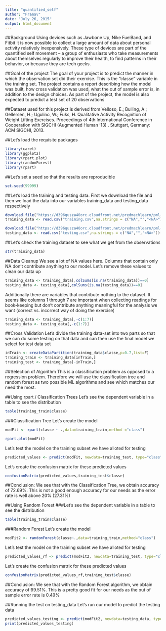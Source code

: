 ```yaml
---
title: "quantified_self"
author: "Pranav"
date: "July 26, 2015"
output: html_document
---
```


##Background
Using devices such as Jawbone Up, Nike FuelBand, and Fitbit it is now possible to collect a large amount of data about personal activity relatively inexpensively. These type of devices are part of the quantified self movement – a group of enthusiasts who take measurements about themselves regularly to improve their health, to find patterns in their behavior, or because they are tech geeks. 

##Goal of the project 
The goal of your project is to predict the manner in which the observation set did their exercise. This is the "classe" variable in the training set. The project contains a report describing how the model was built, how cross validation was used, what the out of sample error is, in addition to the design choices. As part of the project, the model is also expected to predict a test set of 20 observations

##Dataset used for this project is derived from
Velloso, E.; Bulling, A.; Gellersen, H.; Ugulino, W.; Fuks, H. Qualitative Activity Recognition of Weight Lifting Exercises. Proceedings of 4th International Conference in Cooperation with SIGCHI (Augmented Human '13) . Stuttgart, Germany: ACM SIGCHI, 2013.

##Let's load the requisite packages
```r
library(caret)
library(ggplot2)
library(rpart.plot)
library(randomForest)
library(rpart)
```

##Let's set a seed so that the results are reproducible
```r
set.seed(99999)
```

##Let's load the training and testing data. First we download the file and then we load the data into our variables training_data and testing_data respectively 
```r
download.file("https://d396qusza40orc.cloudfront.net/predmachlearn/pml-training.csv", method="curl",destfile = "training.csv")
training_data <- read.csv("training.csv",na.strings = c("NA","","<NA>"))

download.file("https://d396qusza40orc.cloudfront.net/predmachlearn/pml-testing.csv", method="curl",destfile = "testing.csv")
testing_data <- read.csv("testing.csv",na.strings = c("NA","","<NA>"))
```

##Let's check the training dataset to see what we get from the observations
```r
str(training_data)
```

##Data Cleanup
We see a lot of NA values here. Columns that contain only NA don't contribute anything to our model. Let's remove these values to clean our data up

```r
training_data <- training_data[,colSums(is.na(training_data))==0]
testing_data <- testing_data[,colSums(is.na(testing_data))==0]
```

Additionally there are variables that contribute nothing to the dataset. It seems like columns 1 through 7 are important when collecting readings for book-keeping but don't contribute anything meaningful for the analysis we want (correct vs. incorrect way of doing the exercise)
```r
training_data <- training_data[,-c(1:7)]
testing_data <- testing_data[,-c(1:7)]
```


##Cross Validation 
Let's divide the training data-set into two parts so that we can do some testing on that data and can then use the final model we select for test data set

```r
inTrain <- createDataPartition(training_data$classe,p=0.7,list=F)
training_train <- training_data[inTrain,]
training_test <- training_data[-inTrain,]
```

##Selection of Algorithm
This is a classification problem as opposed to a regression problem. Therefore we will use the classification tree and random forest as two possible ML algorithms and see which matches our need the most. 

##Using rpart / Classification Trees
Let's see the dependent variable in a table to see the distribution
```r
table(training_train$classe)
```

###Classification Tree 
Let's create the model
```r
modFit <- rpart(classe ~ .,data=training_train,method ="class")

```

```r
rpart.plot(modFit)
```

Let's test the model on the training subset we have alloted for testing
```r
predicted_values <- predict(modFit, newdata=training_test, type="class")
```

Let's create the confusion matrix for these predicted values
```r
confusionMatrix(predicted_values,training_test$classe)
```

##Conclusion:
We see that with the Classification Tree, we obtain accuracy of 72.69%. This is not a good enough accuracy for our needs as the error rate is well above 20% (27.31%)

##Using Random Forest
###Let's see the dependent variable in a table to see the distribution
```r
table(training_train$classe)
```

###Random Forest 
Let's create the model
```r
modFit2 <- randomForest(classe~.,data=training_train,method="class")
```

Let's test the model on the training subset we have alloted for testing
```r
predicted_values_rf <- predict(modFit2, newdata=training_test, type="class")
```

Let's create the confusion matrix for these predicted values
```r
confusionMatrix(predicted_values_rf,training_test$classe)
```
##Conclusion:
We see that with the Random Forest algorithm, we obtain accuracy of 99.51%. This is a pretty good fit for our needs as the out of sample error rate is 0.49%

##Running the test on testing_data
Let's run our model to predict the testing data
```r
predicted_values_testing <- predict(modFit2, newdata=testing_data, type="class")
print(predicted_values_testing)
```
